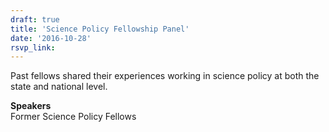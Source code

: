 ```yaml
---
draft: true 
title: 'Science Policy Fellowship Panel'
date: '2016-10-28'
rsvp_link: 
---
```


Past fellows shared their experiences working in science policy at both the state and national level.

<b>Speakers</b>  
Former Science Policy Fellows




